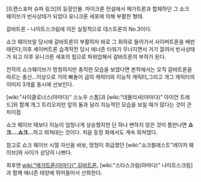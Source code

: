 [트랜스포머 슈퍼 링크]의 등장인물.
마이크론 전설에서 메가트론과 합체하던 그 쇼크 웨이브가 빈사상태가 되었다 유니크론 세포에 의해 부활한 형태.

갈바트론 - 나이트스크림에 이은 실질적으로 데스트론의 No.3이다.

쇼크 웨이브일 당시에 갈바트론이 부활하자 바로 그 휘하로 들어가서 사이버트론을 배반때린다,이후 세이버트론 습격작전 당시 에너존 타워가 무너지면서 거기 깔려서 빈사상태가 되고 이후 유니크론 세포의 힘으로 파워업해서 갈바트론의 부하가 된다.

전작의 쇼크웨이브가 멍청하지만 충직한 모습을 보였다면 본작에서는 오직 갈바트론을 따르는 충신...이상으로 거의 빠돌이 급의 캐릭터와 지능적 캐릭터,그리고 개그 캐릭터의 이미지 3개를 동시에 선보인다.

[wiki:"사이클로너스(아마다)" 스노우 스톰]과 [wiki:"데몰리셔(아마다)" 아이언 트레드]와 함께 개그 트리오지만 앞의 둘과 달리 지능적인 모습을 보일 때가 많다는 것이 큰 차이점

쇼크 웨이브 때보다 지능이 엄청나게 상승했지만 단 하나 변하지 않은 것이 틈만나면 '''쇼크....쇼크...'''하고 외쳐대는 것이다. 처음 등장 화에서도 계속 외쳐댔다.

참고로 쇼크 웨이브 시절 자신을 바보, 멍청이 취급했던 [wiki:"쇼크블래스트"레이저 웨이브]와 사이가 상당히 나쁘다.

최후엔 [[wiki:"메가트론(아마다)" 갈바트론]], [wiki:"스타스크림(아마다)" 나이트스크림]과 함께 에너존 태양에 뛰어들어서 산화한다.
